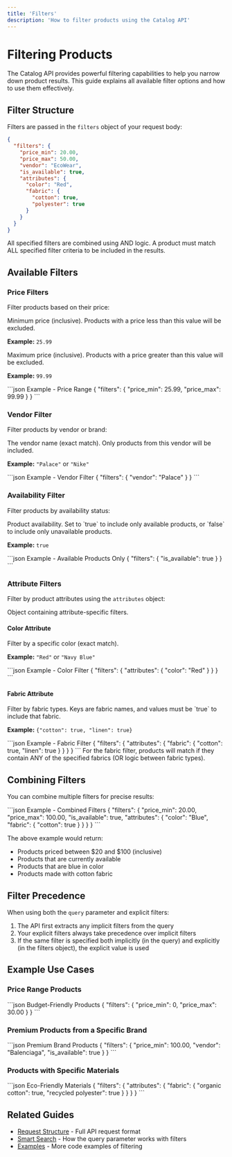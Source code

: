 ```yaml
---
title: 'Filters'
description: 'How to filter products using the Catalog API'
---
```


# Filtering Products

The Catalog API provides powerful filtering capabilities to help you narrow down product results. This guide explains all available filter options and how to use them effectively.

## Filter Structure

Filters are passed in the `filters` object of your request body:

```json
{
  "filters": {
    "price_min": 20.00,
    "price_max": 50.00,
    "vendor": "EcoWear",
    "is_available": true,
    "attributes": {
      "color": "Red",
      "fabric": {
        "cotton": true,
        "polyester": true
      }
    }
  }
}
```

<Note>
  All specified filters are combined using AND logic. A product must match ALL specified filter criteria to be included in the results.
</Note>

## Available Filters

### Price Filters

Filter products based on their price:

<ResponseField name="price_min" type="number" optional>
  Minimum price (inclusive). Products with a price less than this value will be excluded.
  
  **Example:** `25.99`
</ResponseField>

<ResponseField name="price_max" type="number" optional>
  Maximum price (inclusive). Products with a price greater than this value will be excluded.
  
  **Example:** `99.99`
</ResponseField>

<CodeGroup>
```json Example - Price Range
{
  "filters": {
    "price_min": 25.99,
    "price_max": 99.99
  }
}
```
</CodeGroup>

### Vendor Filter

Filter products by vendor or brand:

<ResponseField name="vendor" type="string" optional>
  The vendor name (exact match). Only products from this vendor will be included.
  
  **Example:** `"Palace"` or `"Nike"`
</ResponseField>

<CodeGroup>
```json Example - Vendor Filter
{
  "filters": {
    "vendor": "Palace"
  }
}
```
</CodeGroup>

### Availability Filter

Filter products by availability status:

<ResponseField name="is_available" type="boolean" optional>
  Product availability. Set to `true` to include only available products, or `false` to include only unavailable products.
  
  **Example:** `true`
</ResponseField>

<CodeGroup>
```json Example - Available Products Only
{
  "filters": {
    "is_available": true
  }
}
```
</CodeGroup>

### Attribute Filters

Filter by product attributes using the `attributes` object:

<ResponseField name="attributes" type="object" optional>
  Object containing attribute-specific filters.
</ResponseField>

#### Color Attribute

<ResponseField name="attributes.color" type="string" optional>
  Filter by a specific color (exact match).
  
  **Example:** `"Red"` or `"Navy Blue"`
</ResponseField>

<CodeGroup>
```json Example - Color Filter
{
  "filters": {
    "attributes": {
      "color": "Red"
    }
  }
}
```
</CodeGroup>

#### Fabric Attribute

<ResponseField name="attributes.fabric" type="object" optional>
  Filter by fabric types. Keys are fabric names, and values must be `true` to include that fabric.
  
  **Example:** `{"cotton": true, "linen": true}`
</ResponseField>

<CodeGroup>
```json Example - Fabric Filter
{
  "filters": {
    "attributes": {
      "fabric": {
        "cotton": true,
        "linen": true
      }
    }
  }
}
```
</CodeGroup>

<Note>
  For the fabric filter, products will match if they contain ANY of the specified fabrics (OR logic between fabric types).
</Note>

## Combining Filters

You can combine multiple filters for precise results:

<CodeGroup>
```json Example - Combined Filters
{
  "filters": {
    "price_min": 20.00,
    "price_max": 100.00,
    "is_available": true,
    "attributes": {
      "color": "Blue",
      "fabric": {
        "cotton": true
      }
    }
  }
}
```
</CodeGroup>

The above example would return:
- Products priced between $20 and $100 (inclusive)
- Products that are currently available
- Products that are blue in color
- Products made with cotton fabric

## Filter Precedence

When using both the `query` parameter and explicit filters:

1. The API first extracts any implicit filters from the query
2. Your explicit filters always take precedence over implicit filters
3. If the same filter is specified both implicitly (in the query) and explicitly (in the filters object), the explicit value is used

## Example Use Cases

### Price Range Products

<CodeGroup>
```json Budget-Friendly Products
{
  "filters": {
    "price_min": 0,
    "price_max": 30.00
  }
}
```
</CodeGroup>

### Premium Products from a Specific Brand

<CodeGroup>
```json Premium Brand Products
{
  "filters": {
    "price_min": 100.00,
    "vendor": "Balenciaga",
    "is_available": true
  }
}
```
</CodeGroup>

### Products with Specific Materials

<CodeGroup>
```json Eco-Friendly Materials
{
  "filters": {
    "attributes": {
      "fabric": {
        "organic cotton": true,
        "recycled polyester": true
      }
    }
  }
}
```
</CodeGroup>

## Related Guides

- [Request Structure](/developer-guide/request-structure) - Full API request format
- [Smart Search](/developer-guide/smart-search) - How the query parameter works with filters
- [Examples](/examples/curl) - More code examples of filtering 